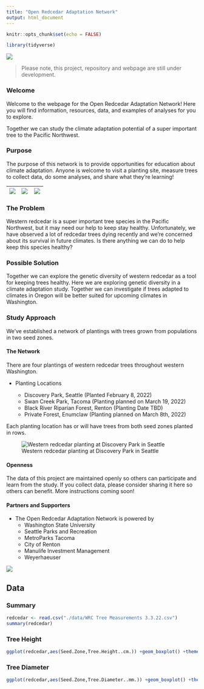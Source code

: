 ```yaml
---
title: "Open Redcedar Adaptation Network"
output: html_document
---
```


```r
knitr::opts_chunk$set(echo = FALSE)
```

```r
library(tidyverse)
```


![](./images/IMG_4938%20cropped.jpeg)

> Please note, this project, repository and webpage are still under development.

### Welcome

Welcome to the webpage for the Open Redcedar Adaptation Network! Here you will find information, resources, data, and examples of analyses for you to explore.

Together we can study the climate adaptation potential of a super important tree to the Pacific Northwest.

### Purpose

The purpose of this network is to provide opportunities for education about climate adaptation. Anyone is welcome to visit a planting site, measure trees to collect data, do some analyses, and share what they're learning!

| ![](./images/IMG_9436.jpeg) | ![](./images/IMG_9407.jpeg) | ![](./images/IMG_9804.jpeg) | 
|-----------------------------|-----------------------------|-----------------------------|

### The Problem

Western redcedar is a super important tree species in the Pacific Northwest, but it may need our help to keep stay healthy. Unfortunately, we have observed a lot of redcedar trees dying recently and we're concerned about its survival in future climates. Is there anything we can do to help keep this species healthy?

### Possible Solution

Together we can explore the genetic diversity of western redcedar as a tool for keeping trees healthy. Here we are exploring genetic diversity in a climate adaptation study. Together we can investigate if trees adapted to climates in Oregon will be better suited for upcoming climates in Washington.

### Study Approach

We've established a network of plantings with trees grown from populations in two seed zones.

#### The Network

There are four plantings of western redcedar trees throughout western Washington.

-   Planting Locations

    -   Discovery Park, Seattle (Planted February 8, 2022)
    -   Swan Creek Park, Tacoma (Planting planned on March 19, 2022)
    -   Black River Riparian Forest, Renton (Planting Date TBD)
    -   Private Forest, Enumclaw (Planting planned on March 8th, 2022)

Each planting location has or will have trees from both seed zones planted in rows.

![Western redcedar planting at Discovery Park in Seattle](./images/IMG_9792.jpeg)

#### Openness

The data of this project are maintained openly so others can participate and learn from the study. If you collect data, please consider sharing it here so others can benefit. More instructions coming soon!

#### Partners and Supporters

* The Open Redcedar Adaptation Network is powered by
  + Washington State University
  + Seattle Parks and Recreation
  + MetroParks Tacoma
  + City of Renton
  + Manulife Investment Management
  + Weyerhaeuser
  
![](./images/SwanCreekRedcedarPlantingInvite.jpg)  

## Data {.tabset}

### Summary
```r
redcedar <- read.csv("./data/WRC Tree Measurements 3.3.22.csv")
summary(redcedar)
```

### Tree Height 
```r
ggplot(redcedar,aes(Seed.Zone,Tree.Height..cm.)) +geom_boxplot() +theme_bw()
```

### Tree Diameter
```r
ggplot(redcedar,aes(Seed.Zone,Tree.Diameter..mm.)) +geom_boxplot() +theme_bw()
```
  
  
